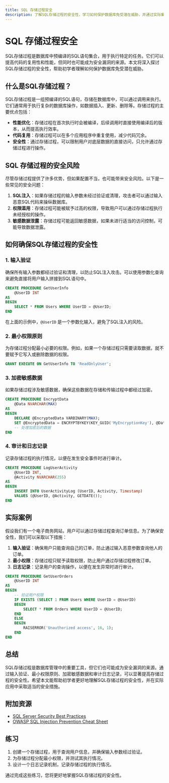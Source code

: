 ```yaml
---
title: SQL 存储过程安全
description: 了解SQL存储过程的安全性，学习如何保护数据库免受潜在威胁，并通过实际案例掌握最佳实践。
---
```


# SQL 存储过程安全

SQL存储过程是数据库中预编译的SQL语句集合，用于执行特定的任务。它们可以提高代码的复用性和性能，但同时也可能成为安全漏洞的来源。本文将深入探讨SQL存储过程的安全性，帮助初学者理解如何保护数据库免受潜在威胁。

## 什么是SQL存储过程？

SQL存储过程是一组预编译的SQL语句，存储在数据库中，可以通过调用来执行。它们通常用于执行复杂的数据库操作，如数据插入、更新、删除等。存储过程的主要优点包括：

- **性能优化**：存储过程在首次执行时会被编译，后续调用时直接使用编译后的版本，从而提高执行效率。
- **代码复用**：存储过程可以在多个应用程序中重复使用，减少代码冗余。
- **安全性**：通过存储过程，可以限制用户对底层数据的直接访问，只允许通过存储过程进行操作。

## SQL 存储过程的安全风险

尽管存储过程提供了许多优势，但如果配置不当，也可能带来安全风险。以下是一些常见的安全问题：

1. **SQL注入**：如果存储过程的输入参数未经过验证或清理，攻击者可以通过输入恶意SQL代码来操纵数据库。
2. **权限滥用**：存储过程可能被赋予过高的权限，导致用户可以通过存储过程执行未经授权的操作。
3. **敏感数据泄露**：存储过程可能返回敏感数据，如果未进行适当的访问控制，可能导致数据泄露。

## 如何确保SQL存储过程的安全性

### 1. 输入验证

确保所有输入参数都经过验证和清理，以防止SQL注入攻击。可以使用参数化查询来避免直接将用户输入拼接到SQL语句中。

```sql
CREATE PROCEDURE GetUserInfo
    @UserID INT
AS
BEGIN
    SELECT * FROM Users WHERE UserID = @UserID;
END
```

在上面的示例中，`@UserID` 是一个参数化输入，避免了SQL注入的风险。

### 2. 最小权限原则

为存储过程分配最小必要的权限。例如，如果一个存储过程只需要读取数据，就不要赋予它写入或删除数据的权限。

```sql
GRANT EXECUTE ON GetUserInfo TO 'ReadOnlyUser';
```

### 3. 加密敏感数据

如果存储过程涉及敏感数据，确保这些数据在存储和传输过程中都经过加密。

```sql
CREATE PROCEDURE EncryptData
    @Data NVARCHAR(MAX)
AS
BEGIN
    DECLARE @EncryptedData VARBINARY(MAX);
    SET @EncryptedData = ENCRYPTBYKEY(KEY_GUID('MyEncryptionKey'), @Data);
    -- 处理加密后的数据
END
```

### 4. 审计和日志记录

记录存储过程的执行情况，以便在发生安全事件时进行审计。

```sql
CREATE PROCEDURE LogUserActivity
    @UserID INT,
    @Activity NVARCHAR(255)
AS
BEGIN
    INSERT INTO UserActivityLog (UserID, Activity, Timestamp)
    VALUES (@UserID, @Activity, GETDATE());
END
```

## 实际案例

假设我们有一个电子商务网站，用户可以通过存储过程查询订单信息。为了确保安全性，我们可以采取以下措施：

1. **输入验证**：确保用户只能查询自己的订单，防止通过输入恶意参数查询他人的订单。
2. **最小权限**：存储过程只赋予读取权限，防止用户通过存储过程修改订单。
3. **日志记录**：记录用户的查询操作，以便在发生异常时进行审计。

```sql
CREATE PROCEDURE GetUserOrders
    @UserID INT
AS
BEGIN
    -- 验证用户权限
    IF EXISTS (SELECT 1 FROM Users WHERE UserID = @UserID)
    BEGIN
        SELECT * FROM Orders WHERE UserID = @UserID;
    END
    ELSE
    BEGIN
        RAISERROR('Unauthorized access', 16, 1);
    END
END
```

## 总结

SQL存储过程是数据库管理中的重要工具，但它们也可能成为安全漏洞的来源。通过输入验证、最小权限原则、加密敏感数据和审计日志记录，可以显著提高存储过程的安全性。希望本文能帮助初学者更好地理解SQL存储过程的安全性，并在实际应用中采取适当的安全措施。

## 附加资源

- [SQL Server Security Best Practices](https://docs.microsoft.com/en-us/sql/relational-databases/security/sql-server-security-best-practices?view=sql-server-ver15)
- [OWASP SQL Injection Prevention Cheat Sheet](https://owasp.org/www-community/attacks/SQL_Injection)

## 练习

1. 创建一个存储过程，用于查询用户信息，并确保输入参数经过验证。
2. 为存储过程分配最小权限，并测试其执行情况。
3. 设计一个日志记录机制，记录存储过程的执行情况。

通过完成这些练习，您将更好地掌握SQL存储过程的安全性。